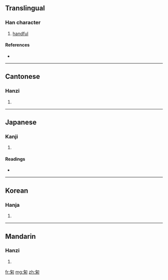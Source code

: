 ==Translingual==

===Han character===
{{Han char|rn=20|rad=勹|as=06|sn=8|four=2792<sub>0</sub>|canj=心火木 (PFD)|ids=⿹[[勹]][[米]]}}

# [[handful]]

====References====
* {{Han ref|kx=0151.120|dkj=02523|dj=0340.180|hdz=10259.010|uh=530A|ud=21258|bh=CBD6|bd=52182}}

----

==Cantonese==

===Hanzi===
{{yue-hanzi|jyut=|y=guk1}}

# {{defn|Cantonese|sort=勹06}}

----

==Japanese==

===Kanji===
{{ja-kanji|grade=|rs=勹06}}

# {{defn|Japanese|sort=勹06}}

====Readings====
* {{ja-readings|on=[[きく]] (kiku), [[こく]] (koku)|kun=[[すくう]] (sukuu), [[たなごころ]] (tanagokoro)}}

----

==Korean==

===Hanja===
{{ko-hanja|hangeul=국|rv=guk|mr=kuk}}

# {{defn|Korean|sort=勹06}}

----

==Mandarin==

===Hanzi===
{{cmn-hanzi|pin=[[jú]] ([[ju2]])|wg=chü<sup>2</sup>}}

# {{defn|Mandarin|sort=勹06}}

[[fr:匊]]
[[mg:匊]]
[[zh:匊]]